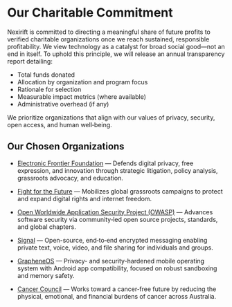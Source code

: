# Our Charitable Commitment

Nexirift is committed to directing a meaningful share of future profits to verified charitable organizations once we reach sustained, responsible profitability. We view technology as a catalyst for broad social good—not an end in itself. To uphold this principle, we will release an annual transparency report detailing:
- Total funds donated
- Allocation by organization and program focus
- Rationale for selection
- Measurable impact metrics (where available)
- Administrative overhead (if any)

We prioritize organizations that align with our values of privacy, security, open access, and human well‑being.

## Our Chosen Organizations

- [Electronic Frontier Foundation](https://www.eff.org) — Defends digital privacy, free expression, and innovation through strategic litigation, policy analysis, grassroots advocacy, and education.

- [Fight for the Future](https://www.fightforthefuture.org) — Mobilizes global grassroots campaigns to protect and expand digital rights and internet freedom.

- [Open Worldwide Application Security Project (OWASP)](https://owasp.org) — Advances software security via community‑led open source projects, standards, and global chapters.

- [Signal](https://signal.org) — Open-source, end‑to‑end encrypted messaging enabling private text, voice, video, and file sharing for individuals and groups.

- [GrapheneOS](https://grapheneos.org) — Privacy- and security-hardened mobile operating system with Android app compatibility, focused on robust sandboxing and memory safety.

- [Cancer Council](https://www.cancer.org.au) — Works toward a cancer‑free future by reducing the physical, emotional, and financial burdens of cancer across Australia.
